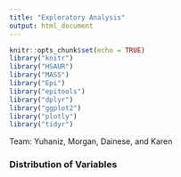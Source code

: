 ```yaml
---
title: "Exploratory Analysis"
output: html_document
---
```


```r
knitr::opts_chunk$set(echo = TRUE)
library("knitr")
library("HSAUR")
library("MASS")
library("Epi")
library("epitools")
library("dplyr")
library("ggplot2")
library("plotly")
library("tidyr")
```

Team: Yuhaniz, Morgan, Dainese, and Karen


### Distribution of Variables

